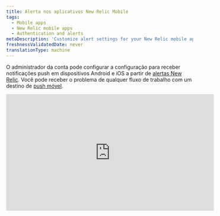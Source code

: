 ```yaml
---
title: Alerta nos aplicativos New Relic Mobile
tags:
  - Mobile apps
  - New Relic mobile apps
  - Authentication and alerts
metaDescription: 'Customize alert settings for your New Relic mobile app, including email or push notifications. View and acknowledge view alerting incidents.'
freshnessValidatedDate: never
translationType: machine
---
```


O administrador da conta pode configurar a configuração para receber notificações push em dispositivos Android e iOS a partir de [alertas New Relic](/docs/alerts-applied-intelligence/new-relic-alerts/get-started/introduction-applied-intelligence). Você pode receber o problema <InlinePopover type="alerts" />de qualquer fluxo de trabalho com um destino de [push móvel](/docs/alerts-applied-intelligence/notifications/notification-integrations#mobile_push).

<iframe width="560" height="315" src="https://www.youtube.com/embed/bVJZUatrCpY" title="YouTube video player" frameborder="0" allow="accelerometer; autoplay; clipboard-write; encrypted-media; gyroscope; picture-in-picture; web-share" allowfullscreen />

## Requisitos [#requirements]

O usuário tanto no [modelo de usuárioNew Relic ](/docs/accounts/original-accounts-billing/original-product-based-pricing/overview-user-models)quanto no [modelo de usuário original](/docs/accounts/original-accounts-billing/original-product-based-pricing/overview-user-models) pode configurar um fluxo de trabalho com mobile push como [destino](/docs/alerts-applied-intelligence/notifications/notification-integrations#mobile_push).

## Ativar ou desativar a notificação [#enabling-alerts]

Quando você log na sua conta New Relic a partir de um aplicativo Android ou iOS, seu dispositivo é automaticamente associado ao seu usuário. Certifique-se de [adicionar um destino de push mobile ao fluxo de trabalho](/docs/alerts-applied-intelligence/applied-intelligence/incident-workflows/incident-workflows#add-workflow).

## Ver detalhes do incidente do problema [#viewing-alerts]

A notificação aparece automaticamente na tela de bloqueio do seu dispositivo. Para iniciar o aplicativo New Relic:

1. Dependendo do seu dispositivo, faça o seguinte:

   * Em dispositivos Android, toque na notificação na gaveta de notificações.
   * Em dispositivos iOS, deslize a tela.

2. No menu <DNT>**Alerts**</DNT> do aplicativo New Relic, selecione qualquer problema para visualizar os detalhes do erro do aplicativo associado.

3. Opcionalmente, selecione <DNT>**Acknowledge**</DNT>.

4. Opcionalmente, para visualizar detalhes adicionais, selecione <DNT>**Overview**</DNT>, <DNT>**Incidents**</DNT> ou <DNT>**Issue log**</DNT>.

A lista <DNT>**Alerts**</DNT> do menu principal mostra os problemas classificados por horário. Você pode aplicar filtros adicionais ou alterar a janela de horário no canto superior direito:

## Solucionar problemas de configurações de alerta [#troubleshooting]

Se a notificação push não estiver funcionando no seu dispositivo móvel:

1. Verifique se você atende [aos requisitos](#requirements).
2. Verifique se [os alertas estão habilitados](#enabling-alerts).
3. Verifique [as configurações de notificação](#notification-settings) do seu dispositivo móvel para garantir que a New Relic tenha permissão para enviar notificações push.

Se as configurações de notificação do seu dispositivo móvel estiverem corretas, mas você ainda não receber notificações, [exclua o dispositivo da sua conta](#account-delete), [desinstale](#uninstall-app) e [reinstale](#reinstall-app) o aplicativo New Relic.

<CollapserGroup>
  <Collapser id="notification-settings" title="Verifique as configurações de notificação do seu dispositivo móvel">
    Siga o procedimento para o seu dispositivo móvel.

    <table>
      <thead>
        <tr>
          <th style={{ width: "150px" }}>
            <DNT>
              **Device**
            </DNT>
          </th>

          <th>
            <DNT>
              **To check notification settings:**
            </DNT>
          </th>
        </tr>
      </thead>

      <tbody>
        <tr>
          <td>
            Android
          </td>

          <td>
            1. No <DNT>**Settings**</DNT> do seu dispositivo Android, selecione <DNT>**Sound and notification**</DNT>.
            2. Verifique as configurações de volume do som.
            3. Opcional: ative <DNT>**Also vibrate for calls**</DNT>.
            4. Verifique as configurações de <DNT>**Interruptions**</DNT>.
            5. Verifique as configurações de <DNT>**Notification**</DNT>.
            6. Verifique as configurações de <DNT>**App notifications**</DNT>: selecione o aplicativo New Relic e verifique as configurações de <DNT>**Block**</DNT> e <DNT>**Priority**</DNT>.
          </td>
        </tr>

        <tr>
          <td>
            iOS
          </td>

          <td>
            1. Certifique-se de [que o Não perturbe](http://support.apple.com/kb/HT5463) esteja desligado: no aplicativo iOS <DNT>**Settings**</DNT> , selecione <DNT>**Do Not Disturb**</DNT> e verifique se o botão <DNT>**Manual**</DNT> está desligado.
            2. Certifique-se de que o aplicativo New Relic tenha permissão para enviar notificações: No aplicativo iOS <DNT>**Settings**</DNT> , selecione <DNT>**Notifications**</DNT> e localize o aplicativo New Relic na lista de aplicativos.
            3. Certifique-se de que a chave <DNT>**Allow Notifications**</DNT> esteja ligada.
            4. Certifique-se de que o estilo de alerta esteja definido como <DNT>**Banners**</DNT> ou <DNT>**Alerts**</DNT>.
            5. Opcional: para ativar o alerta sonoro, defina <DNT>**Sounds**</DNT> como ativado.
          </td>
        </tr>
      </tbody>
    </table>
  </Collapser>

  <Collapser id="account-delete" title="Exclua o dispositivo Android ou iOS da sua conta New Relic">
    Para excluir o dispositivo móvel da sua conta New Relic, use o NerdGraph API Explorer:

    1. <DNT>**Query**</DNT> [dispositivos atuais](https://api.newrelic.com/graphiql?#query=query%20List%20%7B%0A%20%20actor%20%7B%0A%20%20%20%20mobilePushNotification%20%7B%0A%20%20%20%20%20%20devices%20%7B%0A%20%20%20%20%20%20%20%20appVersion%0A%20%20%20%20%20%20%20%20deviceId%0A%20%20%20%20%20%20%20%20deviceName%0A%20%20%20%20%20%20%20%20operatingSystem%0A%20%20%20%20%20%20%7D%0A%20%20%20%20%7D%0A%20%20%7D%0A%7D%0A) selecionando ator -&amp;gt; mobilePushNotification -&amp;gt; dispositivos e selecionando appVersion, deviceId e deviceName. Execute esta consulta para obter a lista de dispositivos.

    2. <DNT>**Mutate**</DNT> para [remover](https://api.newrelic.com/graphiql?#query=mutation%20%7B%0A%20%20mobilePushNotificationRemoveDevice%28deviceId%3A%20%22%22%29%20%7B%0A%20%20%20%20message%0A%20%20%7D%0A%7D%0A) um dispositivo selecionando mutação -&amp;gt; mobilePushNotificationRemoveDevice e passando o deviceId da lista acima.

       Ou você pode remover o dispositivo da opção <DNT>**Settings**</DNT> no aplicativo no menu -&amp;gt; Configurações

    3. Procure em <DNT>**Push notification devices**</DNT> e remova de lá. No iOS, deslize da direita para a esquerda até <DNT>**Delete**</DNT> um dispositivo; no Android, toque em <DNT>**Delete**</DNT>

       Continue com as etapas para [reinstalar](#uninstall-app) o aplicativo New Relic do seu dispositivo.
  </Collapser>

  <Collapser id="uninstall-app" title="Desinstale o aplicativo New Relic Mobile">
    Siga o procedimento para desinstalar o aplicativo New Relic do seu dispositivo e reinstale-o.

    <table>
      <thead>
        <tr>
          <th style={{ width: "150px" }}>
            <DNT>
              **Device**
            </DNT>
          </th>

          <th>
            <DNT>
              **To uninstall the New Relic app:**
            </DNT>
          </th>
        </tr>
      </thead>

      <tbody>
        <tr>
          <td>
            Android
          </td>

          <td>
            1. No <DNT>**Settings**</DNT> do seu dispositivo Android, selecione <DNT>**Apps**</DNT> e selecione o aplicativo New Relic.
            2. Selecione <DNT>**Uninstall**</DNT>.
            3. Continue com as etapas para [reinstalar](#reinstall-app) o aplicativo New Relic.
          </td>
        </tr>

        <tr>
          <td>
            iOS
          </td>

          <td>
            1. Na tela inicial do iOS, toque e segure o ícone New Relic até que ele trema.
            2. Para [excluir o aplicativo](http://support.apple.com/kb/TI135), selecione o ícone <DNT>**X**</DNT> .
            3. Continue com as etapas para [reinstalar](#reinstall-app) o aplicativo New Relic.
          </td>
        </tr>
      </tbody>
    </table>
  </Collapser>

  <Collapser id="reinstall-app" title="Reinstale o aplicativo New Relic Mobile">
    Para reinstalar o aplicativo New Relic Mobile :

    1. No seu dispositivo Android, selecione [<DNT>**Google Play Store**</DNT>](https://play.google.com/store/apps/details?id=com.newrelic.rpm).

       OU

       Na tela inicial do seu dispositivo iOS, selecione [<DNT>**App Store**</DNT>.](https://itunes.apple.com/us/app/new-relic/id594038638?mt=8)

    2. Pesquise por <DNT>**New Relic**</DNT>.

    3. Baixe o aplicativo.

    4. Quando o download terminar, faça login no aplicativo New Relic Mobile com sua conta New Relic.
  </Collapser>
</CollapserGroup>